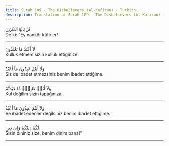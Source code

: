 ```yaml
---
title: Surah 109 - The Disbelievers (Al-Kafirun) - Turkish
description: Translation of Surah 109 - The Disbelievers (Al-Kafirun) in Turkish
---
```





<Aside type="quran" title="1">
قُلْ يَٰٓأَيُّهَا ٱلْكَٰفِرُونَ
</Aside>

<Aside type="reference" title="1">
De ki: "Ey nankör kâfirler!
</Aside>

---

<Aside type="quran" title="2">
لَآ أَعْبُدُ مَا تَعْبُدُونَ
</Aside>

<Aside type="reference" title="2">
Kulluk etmem sizin kulluk ettiğinize.
</Aside>

---

<Aside type="quran" title="3">
وَلَآ أَنتُمْ عَٰبِدُونَ مَآ أَعْبُدُ
</Aside>

<Aside type="reference" title="3">
Siz de ibadet etmezsiniz benim ibadet ettiğime.
</Aside>

---

<Aside type="quran" title="4">
وَلَآ أَنَا۠ عَابِدٌۭ مَّا عَبَدتُّمْ
</Aside>

<Aside type="reference" title="4">
Kul değilim sizin taptığınıza,
</Aside>

---

<Aside type="quran" title="5">
وَلَآ أَنتُمْ عَٰبِدُونَ مَآ أَعْبُدُ
</Aside>

<Aside type="reference" title="5">
Ve ibadet edenler değilsiniz benim ibadet ettiğime.
</Aside>

---

<Aside type="quran" title="6">
لَكُمْ دِينُكُمْ وَلِىَ دِينِ
</Aside>

<Aside type="reference" title="6">
Sizin dininiz size, benim dinim bana!"
</Aside>

---
